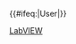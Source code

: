 {{User language-P|LabVIEW|该用户会使用'''[[LabVIEW]]'''语言。|LabVIEW语言}}<includeonly>[[Category:LabVIEW 使用者|{{PAGENAME}}]]{{#ifeq:{{NAMESPACE}}|User|[[Category:维基程序员|{{PAGENAME}}]]}}</includeonly><noinclude>[[Category:程式用戶框模板|LabVIEW]]</noinclude>